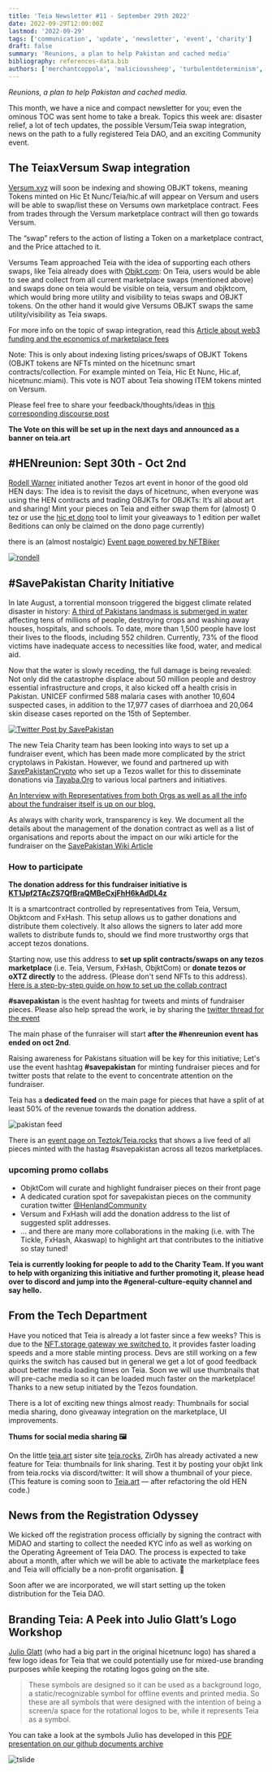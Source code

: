 ```yaml
---
title: 'Teia Newsletter #11 - September 29th 2022'
date: 2022-09-29T12:00:00Z
lastmod: '2022-09-29'
tags: ['communication', 'update', 'newsletter', 'event', 'charity']
draft: false
summary: 'Reunions, a plan to help Pakistan and cached media'
bibliography: references-data.bib
authors: ['merchantcoppola', 'malicioussheep', 'turbulentdeterminism', 'carolyn']
---
```


_Reunions, a plan to help Pakistan and cached media._

This month, we have a nice and compact newsletter for you; even the ominous TOC was sent home to take a break. Topics this week are: disaster relief, a lot of tech updates, the possible Versum/Teia swap integration, news on the path to a fully registered Teia DAO, and an exciting Community event.

## The TeiaxVersum Swap integration

[Versum.xyz](https://versum.xyz/) will soon be indexing and showing OBJKT tokens, meaning Tokens minted on Hic Et Nunc/Teia/hic.af will appear on Versum and users will be able to swap/list these on Versums own marketplace contract. Fees from trades through the Versum marketplace contract will then go towards Versum.

The “swap” refers to the action of listing a Token on a marketplace contract, and the Price attached to it.

Versums Team approached Teia with the idea of supporting each others swaps, like Teia already does with [Objkt.com](http://Objkt.com): On Teia, users would be able to see and collect from all current marketplace swaps (mentioned above) and swaps done on teia would be visible on teia, versum and objktcom, which would bring more utility and visibility to teias swaps and OBJKT tokens. On the other hand it would give Versums OBJKT swaps the same utility/visibility as Teia swaps.

For more info on the topic of swap integration, read this [Article about web3 funding and the economics of marketplace fees](https://blog.teia.art/blog/cross-latform-trading-and-fees)

Note: This is only about indexing listing prices/swaps of OBJKT Tokens (OBJKT tokens are NFTs minted on the hicetnunc smart contracts/collection. For example minted on Teia, Hic Et Nunc, Hic.af, hicetnunc.miami). This vote is NOT about Teia showing ITEM tokens minted on Versum.

Please feel free to share your feedback/thoughts/ideas in [this corresponding discourse post](https://discourse.teia.art/t/vote-discussion-mutual-objkt-token-swap-support-between-versum-and-teia/620)

**The Vote on this will be set up in the next days and announced as a banner on teia.art**


## #HENreunion: Sept 30th - Oct 2nd

[Rodell Warner](https://twitter.com/rodellwarner) initiated another Tezos art event in honor of the good old HEN days: The idea is to revisit the days of hicetnunc, when everyone was using the HEN contracts and trading OBJKTs for OBJKTs: It’s all about art and sharing!
Mint your pieces on Teia and either swap them for (almost) 0 tez or use the [hic et dono](https://dono.xtz.tools/) tool to limit your giveaways to 1 edition per wallet 8editions can only be claimed on the dono page currently)

there is an (almost nostalgic) [Event page powered by NFTBiker](https://nftbiker.xyz/event?name=henreunion&sort=date)

[![rondell](https://user-images.githubusercontent.com/97635650/193139675-fd1749d1-5a7d-4b4f-85e2-04d298e79e5b.JPG)](https://twitter.com/rodellwarner/status/1573704668949217281?s=20&t=1UehsuBiRW4V6oBSdd8BRg)

## #SavePakistan Charity Initiative

In late August, a torrential monsoon triggered the biggest climate related disaster in history: [A third of Pakistans landmass is submerged in water](https://www.esa.int/ESA_Multimedia/Images/2022/09/Pakistan_inundated) affecting tens of millions of people, destroying crops and washing away houses, hospitals, and schools. To date, more than 1,500 people have lost their lives to the floods, including 552 children. Currently, 73% of the flood victims have inadequate access to necessities like food, water, and medical aid.

Now that the water is slowly receding, the full damage is being revealed: Not only did the catastrophe displace about 50 million people and destroy essential infrastructure and crops, it also kicked off a health crisis in Pakistan. UNICEF confirmed 588 malaria cases with another 10,604 suspected cases, in addition to the 17,977 cases of diarrhoea and 20,064 skin disease cases reported on the 15th of September.

[![Twitter Post by SavePakistan](https://user-images.githubusercontent.com/97635650/193138942-312d2c6e-9ff7-4cdd-8286-b9c2b033a458.JPG)](https://twitter.com/Savepakistanorg/status/1575379859060187136)


The new Teia Charity team has been looking into ways to set up a fundraiser event, which has been made more complicated by the strict cryptolaws in Pakistan. However, we found and partnered up with [SavePakistanCrypto](https://savepakistan.org/) who set up a Tezos wallet for this to disseminate donations via [Tayaba.Org](https://tayaba.org/about-us/) to various local partners and initiatives.

 [An Interview with Representatives from both Orgs  as well as all the info about the fundraiser itself is up on our blog.](https://blog.teia.art/blog/savepakistan-announcement)

As always with charity work, transparency is key. We document all the details about the management of the donation contract as well as a list of organisations and reports about the impact on our wiki article for the fundraiser on the [SavePakistan Wiki Article](https://github.com/teia-community/teia-docs/wiki/Pakistan-Fundraiser)

### How to participate

**The donation address for this fundraiser initiative is [KT1Jpf2TAcZS7QfBraQMBeCxjFhH6kAdDL4z](https://tzkt.io/KT1Jpf2TAcZS7QfBraQMBeCxjFhH6kAdDL4z/operations/)**

It is a smartcontract controlled by representatives from Teia, Versum, Objktcom and FxHash. This setup allows us to gather donations and distribute them colectively. It also allows the signers to later add more wallets to distribute funds to, should we find more trustworthy orgs that accept tezos donations.

Starting now, use this address to **set up split contracts/swaps on any tezos marketplace** (i.e. Teia, Versum, FxHash, ObjktCom) or **donate tezos or oXTZ directly** to the address. (Please don't send NFTs to this address). [Here is a step-by-step guide on how to set up the collab contract](https://github.com/teia-community/teia-docs/wiki/Pakistan-Fundraiser#how-to-set-up-a-split-contract-for-the-fundraiser)

**#savepakistan** is the event hashtag for tweets and mints of fundraiser pieces. Please also help spread the work, ie by sharing the [twitter thread for the event](https://twitter.com/TeiaCommunity/status/1575420444194131968)

The main phase of the funraiser will start **after the #henreunion event has ended on oct 2nd**.

Raising awareness for Pakistans situation will be key for this initiative; Let's use the event hashtag **#savepakistan** for minting fundraiser pieces and for twitter posts that relate to the event to concentrate attention on the fundraiser.

Teia has a **dedicated feed** on the main page for pieces that have a split of at least 50% of the revenue towards the donation address.

![pakistan feed](https://user-images.githubusercontent.com/97635650/193125136-c1c1693f-e96a-4a74-8880-7b7ac09f61f2.JPG)

There is an [event page on Teztok/Teia.rocks](https://savepakistan.teia.rocks/) that shows a live feed of all pieces minted with the hastag #savepakistan across all tezos marketplaces.

### upcoming promo collabs

- ObjktCom will curate and highlight fundraiser pieces on their front page
- A dedicated curation spot for savepakistan pieces on the community curation twitter [@HenlandCommunity](https://twitter.com/HenlandCommunity)
- Versum and FxHash will add the donation address to the list of suggested split addresses.
- ... and there are many more collaborations in the making (i.e. with The Tickle, FxHash, Akaswap) to highlight art that contributes to the initiative so stay tuned!

**Teia is currently looking for people to add to the Charity Team. If you want to help with organizing this initiative and further promoting it, please head over to discord and jump into the #general-culture-equity channel and say hello.** 

## From the Tech Department

Have you noticed that Teia is already a lot faster since a few weeks? This is due to the [NFT.storage gateway we switched to](https://blog.teia.art/blog/teia-newsletter-010#moving-from-infura-to-nftstorage), it provides faster loading speeds and a more stable minting process. Devs are still working on a few quirks the switch has caused but in general we get a lot of good feedback about better media loading times on Teia. Soon we will use thumbnails that will pre-cache media so it can be loaded much faster on the marketplace! Thanks to a new setup initiated by the Tezos foundation.

There is a lot of exciting new things almost ready: Thumbnails for social media sharing, dono giveaway integration on the marketplace, UI improvements.

**Thums for social media sharing 🖼**

On the little [teia.art](http://teia.art) sister site [teia.rocks](http://teia.rocks), Zir0h has already activated a new feature for Teia: thumbnails for link sharing. Test it by posting your objkt link from teia.rocks via discord/twitter: It will show a thumbnail of your piece. (This feature is coming soon to [Teia.art](http://Teia.art) — after refactoring the old HEN code.)

## News from the Registration Odyssey

We kicked off the registration process officially by signing the contract with MiDAO and starting to collect the needed KYC info as well as working on the Operating Agreement of Teia DAO. The process is expected to take about a month, after which we will be able to activate the marketplace fees and Teia will officially be a non-profit organisation. 🎊

Soon after we are incorporated, we will start setting up the token distribution for the Teia DAO. 

## Branding Teia: A Peek into Julio Glatt’s Logo Workshop

[Julio Glatt](https://twitter.com/JulioGlatt) (who had a big part in the original hicetnunc logo) has shared a few logo ideas for Teia that we could potentially use for mixed-use branding purposes while keeping the rotating logos going on the site.

> These symbols are designed so it can be used as a background logo, a static/recognizable symbol for offline events and printed media. So these are all symbols that were designed with the intention of being a screen/a space for the rotational logos to be, while it represents Teia as a symbol.
> 

You can take a look at the symbols Julio has developed in this [PDF presentation on our github documents archive](https://github.com/teia-community/teia-docs/blob/main/DocumentArchive/TEIA_-_LOGOS_-_PRESENTATION_-_Julio_Glatt-1.pdf)

![tslide](https://user-images.githubusercontent.com/97635650/193139263-ae6bfc56-d9b5-4135-950b-482dda13d88e.JPG)
